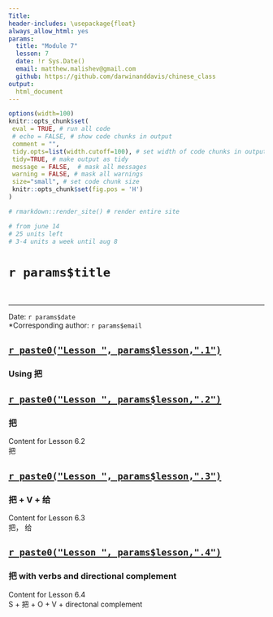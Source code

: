 ```yaml
---
Title: 
header-includes: \usepackage{float}
always_allow_html: yes
params: 
  title: "Module 7"
  lesson: 7
  date: !r Sys.Date()
  email: matthew.malishev@gmail.com 
  github: https://github.com/darwinanddavis/chinese_class   
output:
  html_document
---
```


<!-- ---------------------------------------------------------------- -->
<!-- ----------------------- rmd settings --------------------------- -->
<!-- ---------------------------------------------------------------- -->

<!-- rmd settings -->
```r
options(width=100)
knitr::opts_chunk$set(
 eval = TRUE, # run all code
 # echo = FALSE, # show code chunks in output 
 comment = "",
 tidy.opts=list(width.cutoff=100), # set width of code chunks in output
 tidy=TRUE, # make output as tidy
 message = FALSE,  # mask all messages
 warning = FALSE, # mask all warnings 
 size="small", # set code chunk size
 knitr::opts_chunk$set(fig.pos = 'H')
)

# rmarkdown::render_site() # render entire site

# from june 14
# 25 units left
# 3-4 units a week until aug 8

```

# `r params$title`  

\  

******    


\newpage   

Date: `r params$date`  
*Corresponding author: `r params$email`     

  

## [`r paste0("Lesson ", params$lesson,".1")`](`r paste0('lesson_',params$lesson,'_',1,'.html')`)    

### Using 把 

## [`r paste0("Lesson ", params$lesson,".2")`](`r paste0('lesson_',params$lesson,'_',2,'.html')`)   

### 把    
Content for Lesson 6.2  
把  

## [`r paste0("Lesson ", params$lesson,".3")`](`r paste0('lesson_',params$lesson,'_',3,'.html')`)   

### 把 + V + 给  
Content for Lesson 6.3  
把， 给    

## [`r paste0("Lesson ", params$lesson,".4")`](`r paste0('lesson_',params$lesson,'_',4,'.html')`)   

### 把 with verbs and directional complement  
Content for Lesson 6.4    
S + 把 + O + V + directonal complement


  











  

